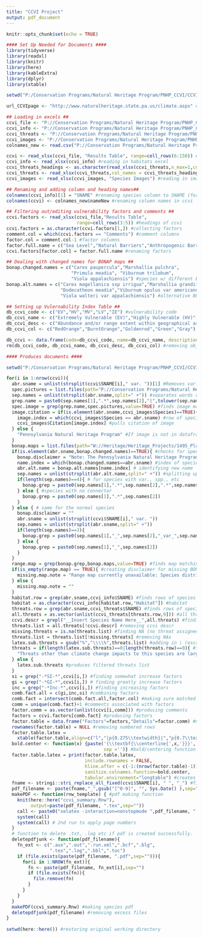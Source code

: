 ```yaml
---
title: "CCVI Project"
output: pdf_document
---
```


```r
knitr::opts_chunk$set(echo = TRUE)
```

```r
#### Set Up Needed for Documents ####
library(tidyverse)
library(readxl)
library(knitr)
library(here)
library(kableExtra)
library(dplyr)
library(xtable)

setwd("P:/Conservation Programs/Natural Heritage Program/PNHP_CCVI/CCVI_automation")

url_CCVIpage <- "http://www.naturalheritage.state.pa.us/climate.aspx" #CCVI website

## Loading in excels ##
ccvi_file <- "P://Conservation Programs/Natural Heritage Program/PNHP_CCVI/CCVI_automation/ccvi_release_3.02_Master.xlsm" #master excel for CCVI
ccvi_info <- "P://Conservation Programs/Natural Heritage Program/PNHP_CCVI/CCVI_automation/CCVI Life History Data Hub.xlsx" #Habitat excel
ccvi_threats <- "P://Conservation Programs/Natural Heritage Program/PNHP_CCVI/CCVI_automation/CompiledELCODE_threatsrecs_June2022.xlsx" #threats excel
ccvi_images <- "P://Conservation Programs/Natural Heritage Program/PNHP_CCVI/CCVI_automation/Image citations.xlsx" #image citation excel
colnames_new <- read.csv("P://Conservation Programs/Natural Heritage Program/PNHP_CCVI/CCVI_automation/ccvicolnames.csv") #full column names

ccvi <- read_xlsx(ccvi_file, "Results Table", range=cell_rows(6:150)) #reading in ccvi excel
ccvi_info <- read_xlsx(ccvi_info) #reading in habitats excel
ccvi_threats_headings <- as.character(read_xlsx(ccvi_threats,n_max=1,col_names = FALSE))[1:25] #reading in threats headings (separate in order to skip over unneeded cells)
ccvi_threats <- read_xlsx(ccvi_threats,col_names = ccvi_threats_headings,range=cell_rows(873:2500)) #reading in threats excel
ccvi_images <- read_xlsx(ccvi_images, "Species Images") #reading in images excel

## Renaming and adding column and heading names##
colnames(ccvi_info)[1] = "SNAME" #renaming species column to SNAME (for matching purposes)
colnames(ccvi) <- colnames_new$nameNew #renaming column names in ccvi

## Filtering out/editing vulnerability factors and comments ##
ccvi.factors <- read_xlsx(ccvi_file,"Results Table",
                          range=cell_rows(3:5)) #headings of ccvi
ccvi.factors = as.character(ccvi.factors[1,]) #collecting factors
comment.col = which(ccvi.factors == "Comments") #comment columns
factor.col = comment.col-1 #factor columns
factor.full.name = c("Sea Level","Natural Barriers","Anthropogenic Barriers","Climate Change Mitigation","Dispersal/Movement","Historical Thermal Niche","Physiological Thermal Niche","Historical Hydrological Niche","Physiological Hydrological Niche","Specific Disturbance Regime","Ice/Snow Dependence","Physical Habitat Restrictions","Dependence on Other Species for Habitat","Diet","Pollinators","Other Interspecific Disperal","Pathogens or Natural Enemies","Competition Sensitivity","Other Interspecific Interactions","Measured Genetic Variation","Recent Genetic Bottlenecks","Reproductive System","Phenological Responses","Documented Response to Climate Change","Modeled Future Change in Population or Range Size","Modeled Overlap of Future with Current Range","Occurence of Protected Areas in Modeled Future Distribution") #full names of CC factors
ccvi.factors[factor.col] = factor.full.name #renaming factors

## Dealing with changed names for BONAP maps ##
bonap.changed.names = c("Carex paupercula","Marshallia pulchra",
                        "Primula meadia", "Viburnum trilobum",
                        "Viola appalachiensis") #species w/ different BONAP names
bonap.alt.names = c("Carex magellanica ssp irrigua","Marshallia grandiflora",
                    "Dodecatheon meadia","Viburnum opulus var americanum",
                    "Viola walteri var appalachiensis") #alternative BONAP names

## Setting up Vulernability Index Table ##
db_ccvi_code <- c("EV","HV","MV","LV","IE") #vulnerability code
db_ccvi_name <- c("Extremely Vulnerable (EV)","Highly Vulnerable (HV)","Moderately Vulnerable (MV)","Not Vulnerable/Presumed Stable (LV)","Not Vulnerable/Increase Likely (IE)") #vulnerability name
db_ccvi_desc <- c("Abundance and/or range extent within geographical area assessed extremely likely to substantially decrease or disappear by 2050.","Abundance and/or range extent within geographical area assessed likely to decrease significantly by 2050.","Abundance and/or range extent within geographical area assessed likely to decrease by 2050.","Available evidence does not suggest that abundance and/or range extent within the geographic area assessed will change (increase/decrease) substantially by 2050. Actual range boundaries may change.","Available evidence suggests that abundance and/or range extent within geographic area assessed is likely to increase by 2050.") #vulnerability description
db_ccvi_col <- c("RedOrange","BurntOrange","Goldenrod","Green","Gray") #vulnerability color

db_ccvi <- data.frame(code=db_ccvi_code, name=db_ccvi_name, description=db_ccvi_desc, color=db_ccvi_col, stringsAsFactors=FALSE) #combining vulnerability info into dataframe
rm(db_ccvi_code, db_ccvi_name, db_ccvi_desc, db_ccvi_col) #removing objects

```

```r
#### Produces documents ####

setwd("P:/Conservation Programs/Natural Heritage Program/PNHP_CCVI/CCVI_automation/PDFs") #setting working directory to where I want pdfs to go

for(i in 1:nrow(ccvi)){
  abr.sname = unlist(strsplit(ccvi$SNAME[i]," var. "))[1] #Removes var. from name (done for matching purposes)
  spec.pictures = list.files(path="P://Conservation Programs/Natural Heritage Program/PNHP_CCVI/CCVI_automation/CCVI Plant Images") #lists names of images
  sep.names = unlist(strsplit(abr.sname,split=" +")) #separates words of species name
  grep.name = paste0(sep.names[1],".*",sep.names[2],"|",tolower(sep.names[1]),".*",sep.names[2]) #pastes .* between words in order to find images with both names (accounting for _, -, spaces, etc)
  spec.image = grep(grep.name,spec.pictures,value=TRUE) #finds image matching species name
  image.citation = if(is.element(abr.sname,ccvi_images$Species)==TRUE){ #finding if the species is in the images dataframe
    image.index = which(ccvi_images$Species == abr.sname) #row of species
    ccvi_images$Citation[image.index] #pulls citation of image
  } else {
    "Pennsylvania Natural Heritage Program" #If image is not in dataframe
  }
  bonap.maps = list.files(path="W://Heritage/Heritage_Projects/1495_PlantConservationPlan/BONAP/Maps") #lists names of maps
  if(is.element(abr.sname,bonap.changed.names)==TRUE){ #checks for specific species that have name change
    bonap.disclaimer = "Note: The Pennsylvania Natural Heritage Program is currently updating its taxonomic standard, which sometimes recognizes different names than what is used in BONAP (the source of the range maps)." #disclaimer for different BONAP names
    name.index = which(bonap.changed.names==abr.sname) #index of species
    abr.alt.name = bonap.alt.names[name.index] # identifying new name
    sep.names = unlist(strsplit(abr.alt.name,split=" +")) #splitting up names
    if(length(sep.names)==4){ # for species with var., spp., etc
      bonap.grep = paste0(sep.names[1],".*",sep.names[2],".*",sep.names[3],".*",sep.names[4]) #pasting names together with .* to help matching
    } else { #species with no connector
      bonap.grep = paste0(sep.names[1],".*",sep.names[2]) 
    }
  } else { # same for the normal species
    bonap.disclaimer = ""
    abr.sname = unlist(strsplit(ccvi$SNAME[i]," var. "))
    sep.names = unlist(strsplit(abr.sname,split=" +"))
    if(length(sep.names)==3){
      bonap.grep = paste0(sep.names[1],"_",sep.names[2],"_var_",sep.names[3])
    } else {
      bonap.grep = paste0(sep.names[1],"_",sep.names[2])
    }
  }
  range.map = grep(bonap.grep,bonap.maps,value=TRUE) #finds map matching species name
  if(is_empty(range.map) == TRUE){ #creating disclaimer for missing BONAP map
    missing.map.note = "Range map currently unavailable: Species distribution is still under review due to taxonomic uncertainties."
  } else {
    missing.map.note = ""
  }
  habitat.row = grep(abr.sname,ccvi_info$SNAME) #finds rows of species
  habitat = as.character(ccvi_info[habitat.row,"Habitat"]) #habitat
  threats.row = grep(abr.sname,ccvi_threats$SNAME) #finds rows of species
  all.threats = as.vector(unlist(ccvi_threats[threats.row,9])) #all threats
  ccvi.descr = grepl("__Insert Species Name Here__",all.threats) #finding ccvi descriptions in threat list
  threats.list = all.threats[!ccvi.descr] #removing ccvi descr
  missing.threats = is.na(threats.list) #finding NA (no threat assigned)
  threats.list = threats.list[!missing.threats] #removing NAs
  latex.sub.threats = gsub("%","\\\\%",threats.list) #adding in \ (escape character) before any % (done for latex purposes since % is the comment character)
  threats = if(length(latex.sub.threats)==0|length(threats.row)==0){ #finding when there are no threats associated or species missing
    "Threats other than climate change impacts to this species are largely unknown." #filler phrase for unknown threats
  } else {
    latex.sub.threats #produces filtered threats list
  }
  si = grep("-*SI-*",ccvi[i,]) #finding somewhat increase factors
  gi = grep("-*GI-*",ccvi[i,]) # finding greatly increase factors
  inc = grep("-*Inc-*",ccvi[i,]) #finding increasing factors
  comb.fact.all = c(gi,inc,si) #combining factors
  comb.fact = intersect(comb.fact.all,factor.col) #making sure matched phrases are actually factors (done since "Inc" is in some comments)
  comm = unique(comb.fact)+1 #comments associated with factors
  factor.comm = as.vector(unlist(ccvi[i,comm])) #producing comments
  factors = ccvi.factors[comb.fact] #producing factors
  factor.table = data.frame("Factors"=factors,"Details"=factor.comm) #making table of factors/comments
  rownames(factor.table) = NULL #removing numbered rows
  factor.table.latex = 
    xtable(factor.table,align=c("l","|p{0.275\\textwidth}|","p{0.7\\textwidth}|")) #making latex friendly table 
  bold.center <- function(x) {paste('{\\textbf{\\centerline{',x,'}}}', 
                                    sep ='')} #bold/centering function
  factor.table.latex = print(factor.table.latex, 
                             include.rownames = FALSE,
                             hline.after = c(-1:(nrow(factor.table)-1)),
                             sanitize.colnames.function=bold.center,
                             tabular.environment="longtable") #creates latex script
  fname <- stringi::stri_replace_all_fixed(ccvi$SNAME[i], " ", "_") #file names of species
  pdf_filename <- paste(fname,"_",gsub("[^0-9]", "", Sys.Date() ),sep="") #adding date to name
  makePDF <- function(rnw_template) { #pdf making function
    knit(here::here("ccvi_summary.Rnw"), 
         output=paste(pdf_filename, ".tex",sep=""))
    call <- paste0("xelatex -interaction=nonstopmode ",pdf_filename, ".tex")
    system(call)
    system(call) # 2nd run to apply page numbers
  }
  # function to delete .txt, .log etc if pdf is created successfully.
  deletepdfjunk <- function(pdf_filename){
    fn_ext <- c(".aux",".out",".run.xml",".bcf",".blg",
                ".tex",".log",".bbl",".toc")
    if (file.exists(paste(pdf_filename, ".pdf",sep=""))){
      for(i in 1:NROW(fn_ext)){
        fn <- paste(pdf_filename, fn_ext[i],sep="")
        if (file.exists(fn)){
          file.remove(fn)
        }
      }
    }
  }
  makePDF(ccvi_summary.Rnw) #making species pdf
  deletepdfjunk(pdf_filename) #removing excess files 
}
  
setwd(here::here()) #restoring original working directory

```



